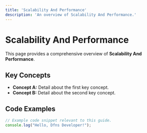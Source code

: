 ```yaml
---
title: 'Scalability And Performance'
description: 'An overview of Scalability And Performance.'
---
```


# Scalability And Performance

This page provides a comprehensive overview of **Scalability And Performance**.

## Key Concepts

* **Concept A:** Detail about the first key concept.
* **Concept B:** Detail about the second key concept.

## Code Examples

```typescript
// Example code snippet relevant to this guide.
console.log("Hello, Dfns Developer!");
```
